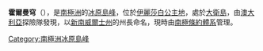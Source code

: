 {{coord|66|27|S|98|54|E|source:GNIS|display=title}}

'''霍爾曼穹'''（{{lang-en|Holman Dome}}），是[[南極洲|南極洲]]的[[冰原島峰|冰原島峰]]，位於[[伊麗莎白公主地|伊麗莎白公主地]]，處於[[大衛島|大衛島]]，由[[澳大利亞|澳大利亞]]探險隊發現，以[[新南威爾士州|新南威爾士州]]的州長命名，現時由[[南極條約體系|南極條約體系]]管理。

{{Antarctica-geo-stub}}
[[Category:南極洲冰原島峰|Category:南極洲冰原島峰]]